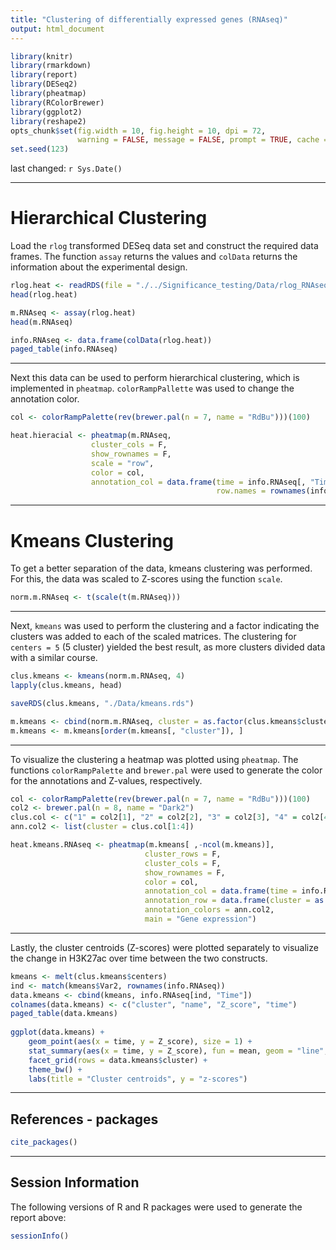 ```yaml
---
title: "Clustering of differentially expressed genes (RNAseq)"
output: html_document
---
```


```r
library(knitr)
library(rmarkdown)
library(report)
library(DESeq2)
library(pheatmap)
library(RColorBrewer)
library(ggplot2)
library(reshape2)
opts_chunk$set(fig.width = 10, fig.height = 10, dpi = 72,
               warning = FALSE, message = FALSE, prompt = TRUE, cache = FALSE)
set.seed(123)
```
last changed: `r Sys.Date()`

---

Hierarchical Clustering
===

Load the `rlog` transformed DESeq data set and construct the required data 
frames. The function `assay` returns the values and `colData` returns the 
information about the experimental design.
```r
rlog.heat <- readRDS(file = "./../Significance_testing/Data/rlog_RNAseq_sig.rds")
head(rlog.heat)

m.RNAseq <- assay(rlog.heat)
head(m.RNAseq)

info.RNAseq <- data.frame(colData(rlog.heat))
paged_table(info.RNAseq)
```

---

Next this data can be used to perform hierarchical clustering, which is 
implemented in `pheatmap`. `colorRampPallette` was used to change the annotation 
color.
```r
col <- colorRampPalette(rev(brewer.pal(n = 7, name = "RdBu")))(100)

heat.hieracial <- pheatmap(m.RNAseq, 
                  cluster_cols = F, 
                  show_rownames = F, 
                  scale = "row", 
                  color = col,
                  annotation_col = data.frame(time = info.RNAseq[, "Time"], 
                                              row.names = rownames(info.RNAseq)))
```

---

Kmeans Clustering
===

To get a better separation of the data, kmeans clustering was performed. For 
this, the data was scaled to Z-scores using the function `scale`.
```r
norm.m.RNAseq <- t(scale(t(m.RNAseq)))
```

---

Next, `kmeans` was used to perform the clustering and a factor indicating the 
clusters was added to each of the scaled matrices. The clustering for
`centers = 5` (5 cluster) yielded the best result, as more clusters divided 
data with a similar course.
```r
clus.kmeans <- kmeans(norm.m.RNAseq, 4)
lapply(clus.kmeans, head)

saveRDS(clus.kmeans, "./Data/kmeans.rds")

m.kmeans <- cbind(norm.m.RNAseq, cluster = as.factor(clus.kmeans$cluster))
m.kmeans <- m.kmeans[order(m.kmeans[, "cluster"]), ]
```

---

To visualize the clustering a heatmap was plotted using `pheatmap`. The functions 
`colorRampPalette` and `brewer.pal` were used to generate the color for the 
annotations and Z-values, respectively.
```r
col <- colorRampPalette(rev(brewer.pal(n = 7, name = "RdBu")))(100)
col2 <- brewer.pal(n = 8, name = "Dark2")
clus.col <- c("1" = col2[1], "2" = col2[2], "3" = col2[3], "4" = col2[4])
ann.col2 <- list(cluster = clus.col[1:4])

heat.kmeans.RNAseq <- pheatmap(m.kmeans[ ,-ncol(m.kmeans)],
                              cluster_rows = F,
                              cluster_cols = F,
                              show_rownames = F, 
                              color = col,
                              annotation_col = data.frame(time = info.RNAseq[, "Time"], row.names = rownames(info.RNAseq)),
                              annotation_row = data.frame(cluster = as.factor(m.kmeans[, "cluster"])),
                              annotation_colors = ann.col2,
                              main = "Gene expression")
```

---

Lastly, the cluster centroids (Z-scores) were plotted separately to visualize 
the change in H3K27ac over time between the two constructs.
```r
kmeans <- melt(clus.kmeans$centers)
ind <- match(kmeans$Var2, rownames(info.RNAseq))
data.kmeans <- cbind(kmeans, info.RNAseq[ind, "Time"])
colnames(data.kmeans) <- c("cluster", "name", "Z_score", "time")
paged_table(data.kmeans)
  
ggplot(data.kmeans) + 
    geom_point(aes(x = time, y = Z_score), size = 1) +
    stat_summary(aes(x = time, y = Z_score), fun = mean, geom = "line", linewidth = 1) +
    facet_grid(rows = data.kmeans$cluster) +
    theme_bw() +
    labs(title = "Cluster centroids", y = "z-scores")
```

---

References - packages
---------------------

```r
cite_packages()
```

---

Session Information
-------------------

The following versions of R and R packages were used to generate the report
above:

```r
sessionInfo()
```